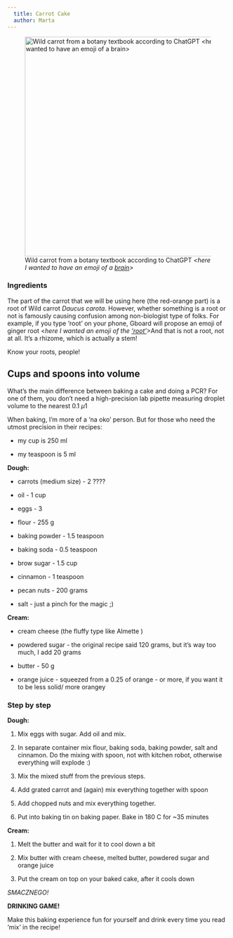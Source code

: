 ```yaml
---
  title: Carrot Cake 
  author: Marta
---
```


![Wild carrot from a botany textbook according to ChatGPT *\<here I wanted to have an emoji of a [brain](https://emojipedia.org/brain)\>*](images/carrot.webp){fig-align="center" width="500"}

### Ingredients

::: {.callout-important appearance="minimal"}
The part of the carrot that we will be using here (the red-orange part) is a root of Wild carrot *Daucus carota*. However, whether something is a root or not is famously causing confusion among non-biologist type of folks. For example, if you type 'root' on your phone, Gboard will propose an emoji of ginger root \<*here I wanted an emoji of the ['root'](https://emojipedia.org/ginger)*\>And that is not a root, not at all. It's a rhizome, which is actually a stem!

Know your roots, people!
:::

::: {.callout-warning appearance="minimal"}
## Cups and spoons into volume

What's the main difference between baking a cake and doing a PCR? For one of them, you don't need a high-precision lab pipette measuring droplet volume to the nearest 0.1 $\mu 1$

When baking, I'm more of a 'na oko' person. But for those who need the utmost precision in their recipes:

-   my cup is 250 ml

-   my teaspoon is 5 ml
:::

**Dough:**

-   carrots (medium size) - 2 ????

-   oil - 1 cup

-   eggs - 3

-   flour - 255 g

-   baking powder - 1.5 teaspoon

-   baking soda - 0.5 teaspoon

-   brow sugar - 1.5 cup

-   cinnamon - 1 teaspoon

-   pecan nuts - 200 grams

-   salt - just a pinch for the magic ;)

**Cream:**

-   cream cheese (the fluffy type like Almette )

-   powdered sugar - the original recipe said 120 grams, but it's way too much, I add 20 grams

-   butter - 50 g

-   orange juice - squeezed from a 0.25 of orange - or more, if you want it to be less solid/ more orangey

### Step by step

**Dough:**

1.  Mix eggs with sugar. Add oil and mix.

2.  In separate container mix flour, baking soda, baking powder, salt and cinnamon. Do the mixing with spoon, not with kitchen robot, otherwise everything will explode :)

3.  Mix the mixed stuff from the previous steps.

4.  Add grated carrot and (again) mix everything together with spoon

5.  Add chopped nuts and mix everything together.

6.  Put into baking tin on baking paper. Bake in 180 C for \~35 minutes

**Cream:**

1.  Melt the butter and wait for it to cool down a bit

2.  Mix butter with cream cheese, melted butter, powdered sugar and orange juice

3.  Put the cream on top on your baked cake, after it cools down

*SMACZNEGO!*

::: {.callout-tip appearance="minimal"}
**DRINKING GAME!**

Make this baking experience fun for yourself and drink every time you read 'mix' in the recipe!
:::
